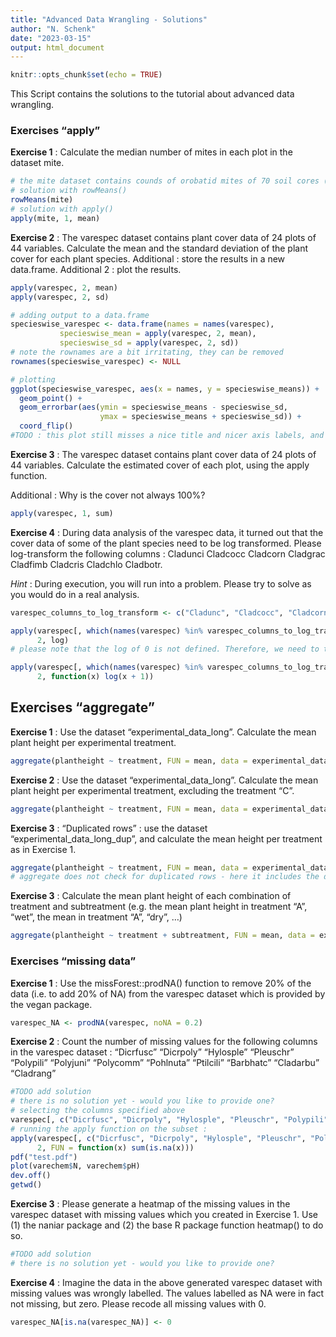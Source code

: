 ```yaml
---
title: "Advanced Data Wrangling - Solutions"
author: "N. Schenk"
date: "2023-03-15"
output: html_document
---
```


```r
knitr::opts_chunk$set(echo = TRUE)
```

This Script contains the solutions to the tutorial about advanced data wrangling.




### Exercises "apply"

**Exercise 1** : Calculate the median number of mites in each plot in the dataset mite.
```r
# the mite dataset contains counds of orobatid mites of 70 soil cores (in rows) of 70 mite species.
# solution with rowMeans()
rowMeans(mite)
# solution with apply()
apply(mite, 1, mean)
```

**Exercise 2** : The varespec dataset contains plant cover data of 24 plots of 44 variables. Calculate the mean and the standard deviation of the plant cover for each plant species. Additional : store the results in a new data.frame. Additional 2 : plot the results.
```r
apply(varespec, 2, mean)
apply(varespec, 2, sd)

# adding output to a data.frame
specieswise_varespec <- data.frame(names = names(varespec),
           specieswise_mean = apply(varespec, 2, mean),
           specieswise_sd = apply(varespec, 2, sd))
# note the rownames are a bit irritating, they can be removed
rownames(specieswise_varespec) <- NULL

# plotting
ggplot(specieswise_varespec, aes(x = names, y = specieswise_means)) +
  geom_point() +
  geom_errorbar(aes(ymin = specieswise_means - specieswise_sd, 
                    ymax = specieswise_means + specieswise_sd)) +
  coord_flip()
#TODO : this plot still misses a nice title and nicer axis labels, and maybe some extras like colors? Would you feel to add this and send to us, so the tutorial gets nicer?
```


**Exercise 3** : The varespec dataset contains plant cover data of 24 plots of 44 variables. Calculate the estimated cover of each plot, using the apply function.

Additional : Why is the cover not always 100%?
```r
apply(varespec, 1, sum)
```


**Exercise 4** : During data analysis of the varespec data, it turned out that the cover data of some of the plant species need to be log transformed. Please log-transform the following columns : Cladunci Cladcocc Cladcorn Cladgrac Cladfimb Cladcris Cladchlo Cladbotr. 

*Hint* : During execution, you will run into a problem. Please try to solve as you would do in a real analysis.
```r
varespec_columns_to_log_transform <- c("Cladunc", "Cladcocc", "Cladcorn", "Cladgrac", "Cladfimb", "Cladcris", "Cladchlo", "Cladbotr")

apply(varespec[, which(names(varespec) %in% varespec_columns_to_log_transform)],
      2, log)
# please note that the log of 0 is not defined. Therefore, we need to take log(x + 1)

apply(varespec[, which(names(varespec) %in% varespec_columns_to_log_transform)],
      2, function(x) log(x + 1))
```


## Exercises "aggregate"

**Exercise 1** : Use the dataset "experimental_data_long". Calculate the mean plant height per experimental treatment.
```r
aggregate(plantheight ~ treatment, FUN = mean, data = experimental_data_long)
```

**Exercise 2** : Use the dataset "experimental_data_long". Calculate the mean plant height per experimental treatment, excluding the treatment "C".
```r
aggregate(plantheight ~ treatment, FUN = mean, data = experimental_data_long[!which(experimental_data_long$treatment == "C")])
```


**Exercise 3** : "Duplicated rows" : use the dataset "experimental_data_long_dup", and calculate the mean height per treatment as in Exercise 1.
```r
aggregate(plantheight ~ treatment, FUN = mean, data = experimental_data_long_dup)
# aggregate does not check for duplicated rows - here it includes the duplicated row just as the others and includes it to the mean.
```

**Exercise 3** : Calculate the mean plant height of each combination of treatment and subtreatment (e.g. the mean plant height in treatment "A", "wet", the mean in treatment "A", "dry", ...)
```r
aggregate(plantheight ~ treatment + subtreatment, FUN = mean, data = experimental_data_long)
```




### Exercises "missing data"

**Exercise 1** : Use the missForest::prodNA() function to remove 20% of the data (i.e. to add 20% of NA) from the varespec dataset which is provided by the vegan package.
```r
varespec_NA <- prodNA(varespec, noNA = 0.2)
```


**Exercise 2** : Count the number of missing values for the following columns in the varespec dataset : "Dicrfusc" "Dicrpoly" "Hylosple" "Pleuschr" "Polypili" "Polyjuni" "Polycomm" "Pohlnuta" "Ptilcili" "Barbhatc" "Cladarbu" "Cladrang"
```r
#TODO add solution
# there is no solution yet - would you like to provide one?
# selecting the columns specified above
varespec[, c("Dicrfusc", "Dicrpoly", "Hylosple", "Pleuschr", "Polypili", "Polyjuni", "Polycomm", "Pohlnuta", "Ptilcili", "Barbhatc", "Cladarbu", "Cladrang")]
# running the apply function on the subset :
apply(varespec[, c("Dicrfusc", "Dicrpoly", "Hylosple", "Pleuschr", "Polypili", "Polyjuni", "Polycomm", "Pohlnuta", "Ptilcili", "Barbhatc", "Cladarbu", "Cladrang")], 
      2, FUN = function(x) sum(is.na(x)))
pdf("test.pdf")
plot(varechem$N, varechem$pH)
dev.off()
getwd()
```


**Exercise 3** : Please generate a heatmap of the missing values in the varespec dataset with missing values which you created in Exercise 1. Use (1) the naniar package and (2) the base R package function heatmap() to do so.
```r
#TODO add solution
# there is no solution yet - would you like to provide one?


```


**Exercise 4** : Imagine the data in the above generated varespec dataset with missing values was wrongly labelled. The values labelled as NA were in fact not missing, but zero. Please recode all missing values with 0.
```r
varespec_NA[is.na(varespec_NA)] <- 0
```

